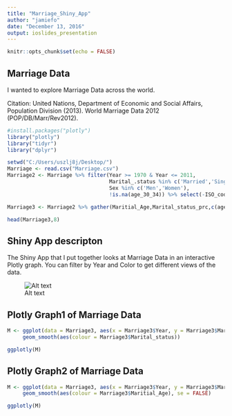 ---
title: "Marriage_Shiny_App"
author: "jamiefo"
date: "December 13, 2016"
output: ioslides_presentation
---

```{r setup, include=FALSE}
knitr::opts_chunk$set(echo = FALSE)
```

## Marriage Data

I wanted to explore Marriage Data across the world. 

Citation: United Nations, Department of Economic and Social Affairs, Population Division (2013). World Marriage Data 2012 (POP/DB/Marr/Rev2012).


```{r, echo=FALSE, message=FALSE, warning=FALSE}
#install.packages("plotly")
library("plotly")
library("tidyr")
library("dplyr")

setwd("C:/Users/uszlj8j/Desktop/")
Marriage <- read.csv("Marriage.csv")
Marriage2 <- Marriage %>% filter(Year >= 1970 & Year <= 2011,
                                 Marital_.status %in% c('Married','Single','Widowed','Divorced','Separated'),
                                 Sex %in% c('Men','Women'),
                                 !is.na(age_30_34)) %>% select(-ISO_code,-Period,-Source,-Source_type)

Marriage3 <- Marriage2 %>% gather(Maritial_Age,Marital_status_prc,c(age_15_19,age_20_24,age_25_29,age_30_34,age_35_39,age_40_44,age_45_49, age_50_54,age_55_59,age_60_64,age_65_and_over))

head(Marriage3,8)

```


## Shiny App descripton

The Shiny App that I put together looks at Marriage Data in an interactive Plotly graph.  You 
can filter by Year and Color to get different views of the data.

![Alt text](C:/Users/uszlj8j/Desktop/Learning R/Data Science CourseRA/R_Developing_Data_Products/DDP_1_shiny_app/Marriage.jpg)


## Plotly Graph1 of Marriage Data

```{r, echo=FALSE, message=FALSE, warning=FALSE}
M <- ggplot(data = Marriage3, aes(x = Marriage3$Year, y = Marriage3$Marital_status_prc)) +
     geom_smooth(aes(colour = Marriage3$Marital_status))

ggplotly(M)
```

## Plotly Graph2 of Marriage Data

```{r, echo=FALSE, message=FALSE, warning=FALSE}
M <- ggplot(data = Marriage3, aes(x = Marriage3$Year, y = Marriage3$Marital_status_prc)) +
     geom_smooth(aes(colour = Marriage3$Maritial_Age), se = FALSE)

ggplotly(M)
```
